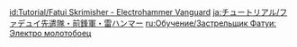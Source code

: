 {{Tutorial
|title    = Fatui Skirmisher - Electrohammer Vanguard
|subtitle = New Entry
|type     = Enemies
|icon     = Icon Tutorial Monster.png
|about    = Fatui Skirmisher - Electrohammer Vanguard
|image1   = Tutorial Enemies Fatui Skirmisher - Electrohammer Vanguard.png
|text1    = Fatui Skirmishers that wield a hammer flowing with {{Color|Electro energy}} in battle. They receive some kind of {{Color|help|elemental buff}}. Perhaps using {{Color|help|an element that reacts with Electro}} could make quick work of their buff...
|sort     = 2304
}}
<noinclude>
<!-- interwikis -->
[[id:Tutorial/Fatui Skrimisher - Electrohammer Vanguard]]
[[ja:チュートリアル/ファデュイ先遣隊・前鋒軍・雷ハンマー]]
[[ru:Обучение/Застрельщик Фатуи: Электро молотобоец]]
</noinclude>